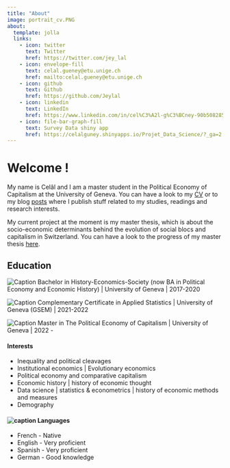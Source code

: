 ```yaml
---
title: "About"
image: portrait_cv.PNG
about:
  template: jolla
  links:
    - icon: twitter
      text: Twitter
      href: https://twitter.com/jey_lal
    - icon: envelope-fill
      text: celal.gueney@etu.unige.ch
      href: mailto:celal.gueney@etu.unige.ch
    - icon: github
      text: Github
      href: https://github.com/Jeylal
    - icon: linkedin
      text: LinkedIn
      href: https://www.linkedin.com/in/cel%C3%A2l-g%C3%BCney-90b508285/?originalSubdomain=ch
    - icon: file-bar-graph-fill
      text: Survey Data shiny app
      href: https://celalguney.shinyapps.io/Projet_Data_Science/?_ga=2.255792968.1974330428.1680436983-1453518093.1673880491 
---
```


# Welcome !

My name is Celâl and I am a master student in the Political Economy of Capitalism at the University of Geneva. You can have a look to my [CV](https://jeylal.github.io/celalguney/CV.html) or to my blog [posts](https://jeylal.github.io/celalguney/) where I publish stuff related to my studies, readings and research interests.

My current project at the moment is my master thesis, which is about the socio-economic determinants behind the evolution of social blocs and capitalism in Switzerland. You can have a look to the progress of my master thesis [here](Social-Blocs,-Political-Cleavages-and-Institutional-Change-in-Switzerland-1.pdf).

## Education

![Caption](mortarboard-fill.svg)   Bachelor in History-Economics-Society (now BA in Political Economy and Economic History) \| University of Geneva \| 2017-2020

![Caption](mortarboard-fill.svg)   Complementary Certificate in Applied Statistics \| University of Geneva (GSEM) \| 2021-2022

![Caption](mortarboard-fill.svg)  Master in The Political Economy of Capitalism \| University of Geneva \| 2022 -

#### Interests

- Inequality and political cleavages
- Institutional economics | Evolutionary economics
- Political economy and comparative capitalism
- Economic history | history of economic thought 
- Data science | statistics & econometrics | history of economic methods and measures
- Demography

#### ![caption](translate.svg) Languages

- French - Native
- English - Very proficient
- Spanish - Very proficient
- German - Good knowledge


